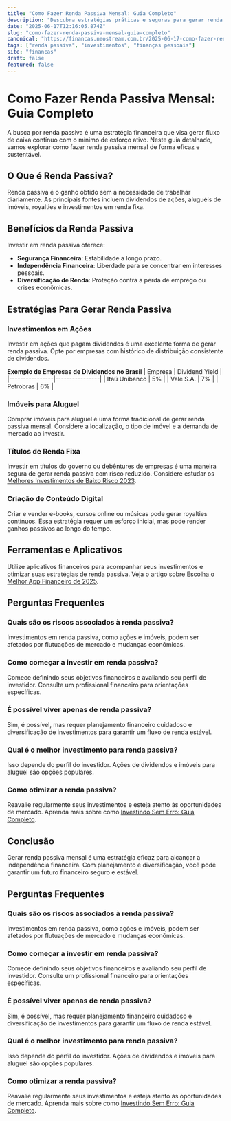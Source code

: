 ```yaml
---
title: "Como Fazer Renda Passiva Mensal: Guia Completo"
description: "Descubra estratégias práticas e seguras para gerar renda passiva mensal e alcançar a independência financeira."
date: "2025-06-17T12:16:05.874Z"
slug: "como-fazer-renda-passiva-mensal-guia-completo"
canonical: "https://financas.neostream.com.br/2025-06-17-como-fazer-renda-passiva-mensal-guia-completo"
tags: ["renda passiva", "investimentos", "finanças pessoais"]
site: "financas"
draft: false
featured: false
---
```


# Como Fazer Renda Passiva Mensal: Guia Completo

A busca por renda passiva é uma estratégia financeira que visa gerar fluxo de caixa contínuo com o mínimo de esforço ativo. Neste guia detalhado, vamos explorar como fazer renda passiva mensal de forma eficaz e sustentável.

## O Que é Renda Passiva?

Renda passiva é o ganho obtido sem a necessidade de trabalhar diariamente. As principais fontes incluem dividendos de ações, aluguéis de imóveis, royalties e investimentos em renda fixa.

## Benefícios da Renda Passiva

Investir em renda passiva oferece:
- **Segurança Financeira**: Estabilidade a longo prazo.
- **Independência Financeira**: Liberdade para se concentrar em interesses pessoais.
- **Diversificação de Renda**: Proteção contra a perda de emprego ou crises econômicas.

## Estratégias Para Gerar Renda Passiva

### Investimentos em Ações

Investir em ações que pagam dividendos é uma excelente forma de gerar renda passiva. Opte por empresas com histórico de distribuição consistente de dividendos.

**Exemplo de Empresas de Dividendos no Brasil**
| Empresa        | Dividend Yield |
|----------------|----------------|
| Itaú Unibanco  | 5%             |
| Vale S.A.      | 7%             |
| Petrobras      | 6%             |

### Imóveis para Aluguel

Comprar imóveis para aluguel é uma forma tradicional de gerar renda passiva mensal. Considere a localização, o tipo de imóvel e a demanda de mercado ao investir.

### Títulos de Renda Fixa

Investir em títulos do governo ou debêntures de empresas é uma maneira segura de gerar renda passiva com risco reduzido. Considere estudar os [Melhores Investimentos de Baixo Risco 2023](/2025-06-17-melhores-investimentos-de-baixo-risco-2023).

### Criação de Conteúdo Digital

Criar e vender e-books, cursos online ou músicas pode gerar royalties contínuos. Essa estratégia requer um esforço inicial, mas pode render ganhos passivos ao longo do tempo.

## Ferramentas e Aplicativos

Utilize aplicativos financeiros para acompanhar seus investimentos e otimizar suas estratégias de renda passiva. Veja o artigo sobre [Escolha o Melhor App Financeiro de 2025](/2025-06-17-escolha-o-melhor-app-financeiro-de-2025).

## Perguntas Frequentes

### Quais são os riscos associados à renda passiva?
Investimentos em renda passiva, como ações e imóveis, podem ser afetados por flutuações de mercado e mudanças econômicas.

### Como começar a investir em renda passiva?
Comece definindo seus objetivos financeiros e avaliando seu perfil de investidor. Consulte um profissional financeiro para orientações específicas.

### É possível viver apenas de renda passiva?
Sim, é possível, mas requer planejamento financeiro cuidadoso e diversificação de investimentos para garantir um fluxo de renda estável.

### Qual é o melhor investimento para renda passiva?
Isso depende do perfil do investidor. Ações de dividendos e imóveis para aluguel são opções populares.

### Como otimizar a renda passiva?
Reavalie regularmente seus investimentos e esteja atento às oportunidades de mercado. Aprenda mais sobre como [Investindo Sem Erro: Guia Completo](/2025-06-17-investindo-sem-erro-guia-completo).

## Conclusão

Gerar renda passiva mensal é uma estratégia eficaz para alcançar a independência financeira. Com planejamento e diversificação, você pode garantir um futuro financeiro seguro e estável.

## Perguntas Frequentes

### Quais são os riscos associados à renda passiva?
Investimentos em renda passiva, como ações e imóveis, podem ser afetados por flutuações de mercado e mudanças econômicas.

### Como começar a investir em renda passiva?
Comece definindo seus objetivos financeiros e avaliando seu perfil de investidor. Consulte um profissional financeiro para orientações específicas.

### É possível viver apenas de renda passiva?
Sim, é possível, mas requer planejamento financeiro cuidadoso e diversificação de investimentos para garantir um fluxo de renda estável.

### Qual é o melhor investimento para renda passiva?
Isso depende do perfil do investidor. Ações de dividendos e imóveis para aluguel são opções populares.

### Como otimizar a renda passiva?
Reavalie regularmente seus investimentos e esteja atento às oportunidades de mercado. Aprenda mais sobre como [Investindo Sem Erro: Guia Completo](/2025-06-17-investindo-sem-erro-guia-completo).
